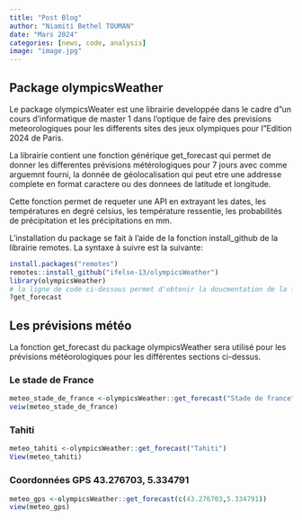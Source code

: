 ```yaml
---
title: "Post Blog"
author: "Niamiti Bethel TOUMAN"
date: "Mars 2024"
categories: [news, code, analysis]
image: "image.jpg"
---
```


## Package olympicsWeather

Le package olympicsWeater est une librairie developpée dans le cadre d"un cours d'informatique de master 1 dans l'optique de faire des previsions meteorologiques pour les differents sites des jeux olympiques pour l"Edition 2024 de Paris.

La librairie contient une fonction générique get_forecast qui permet de donner les differentes prévisions métérologiques pour 7 jours avec comme arguemnt fourni, la donnée de géolocalisation qui peut etre une addresse complete en format caractere ou des donnees de latitude et longitude.

Cette fonction permet de requeter une API en extrayant les dates, les températures en degré celsius, les température ressentie, les probabilités de précipitation et les précipitations en mm.

L'installation du package se fait à l'aide de la fonction install_github de la librairie remotes. La syntaxe à suivre est la suivante:

```r
install.packages("remotes")  
remotes::install_github("ifelse-13/olympicsWeather")
library(olympicsWeather) 
# la ligne de code ci-dessous permet d'obtenir la doucmentation de la fonction get_forecast 
?get_forecast
```

## Les prévisions météo

La fonction get_forecast du package olympicsWeather sera utilisé pour les prévisions météorologiques pour les différentes sections ci-dessus.

### Le stade de France

```r
meteo_stade_de_france <-olympicsWeather::get_forecast("Stade de france") 
veiw(meteo_stade_de_france)
```

### Tahiti

```r
meteo_tahiti <-olympicsWeather::get_forecast("Tahiti")
View(meteo_tahiti)
```

### Coordonnées GPS 43.276703, 5.334791

```r
meteo_gps <-olympicsWeather::get_forecast(c(43.276703,5.334791))
view(meteo_gps)
```
